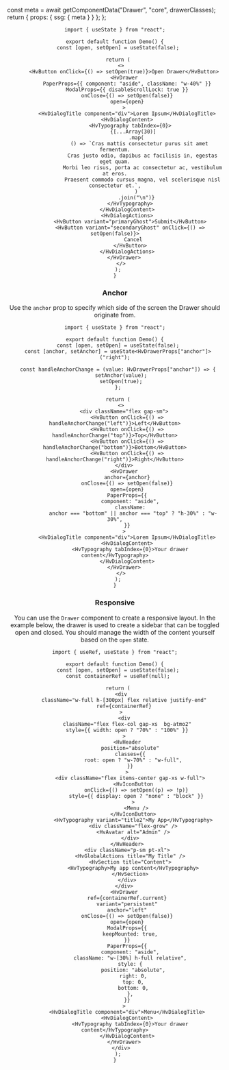 

  const meta = await getComponentData("Drawer", "core", drawerClasses);
  return { props: { ssg: { meta } } };
};

<Header />

```tsx live
import { useState } from "react";

export default function Demo() {
  const [open, setOpen] = useState(false);

  return (
    <>
      <HvButton onClick={() => setOpen(true)}>Open Drawer</HvButton>
      <HvDrawer
        PaperProps={{ component: "aside", className: "w-40%" }}
        ModalProps={{ disableScrollLock: true }}
        onClose={() => setOpen(false)}
        open={open}
      >
        <HvDialogTitle component="div">Lorem Ipsum</HvDialogTitle>
        <HvDialogContent>
          <HvTypography tabIndex={0}>
            {[...Array(30)]
              .map(
                () => `Cras mattis consectetur purus sit amet fermentum.
                  Cras justo odio, dapibus ac facilisis in, egestas eget quam.
                  Morbi leo risus, porta ac consectetur ac, vestibulum at eros.
                  Praesent commodo cursus magna, vel scelerisque nisl consectetur et.`,
              )
              .join("\n")}
          </HvTypography>
        </HvDialogContent>
        <HvDialogActions>
          <HvButton variant="primaryGhost">Submit</HvButton>
          <HvButton variant="secondaryGhost" onClick={() => setOpen(false)}>
            Cancel
          </HvButton>
        </HvDialogActions>
      </HvDrawer>
    </>
  );
}
```

### Anchor

Use the `anchor` prop to specify which side of the screen the Drawer should originate from.

```tsx live
import { useState } from "react";

export default function Demo() {
  const [open, setOpen] = useState(false);
  const [anchor, setAnchor] = useState<HvDrawerProps["anchor"]>("right");

  const handleAnchorChange = (value: HvDrawerProps["anchor"]) => {
    setAnchor(value);
    setOpen(true);
  };

  return (
    <>
      <div className="flex gap-sm">
        <HvButton onClick={() => handleAnchorChange("left")}>Left</HvButton>
        <HvButton onClick={() => handleAnchorChange("top")}>Top</HvButton>
        <HvButton onClick={() => handleAnchorChange("bottom")}>Bottom</HvButton>
        <HvButton onClick={() => handleAnchorChange("right")}>Right</HvButton>
      </div>
      <HvDrawer
        anchor={anchor}
        onClose={() => setOpen(false)}
        open={open}
        PaperProps={{
          component: "aside",
          className:
            anchor === "bottom" || anchor === "top" ? "h-30%" : "w-30%",
        }}
      >
        <HvDialogTitle component="div">Lorem Ipsum</HvDialogTitle>
        <HvDialogContent>
          <HvTypography tabIndex={0}>Your drawer content</HvTypography>
        </HvDialogContent>
      </HvDrawer>
    </>
  );
}
```

### Responsive

You can use the `Drawer` component to create a responsive layout. In the example below, the drawer is used to create a sidebar that can be toggled open and closed.
You should manage the width of the content yourself based on the `open` state.

```tsx live
import { useRef, useState } from "react";

export default function Demo() {
  const [open, setOpen] = useState(false);
  const containerRef = useRef(null);

  return (
    <div
      className="w-full h-[300px] flex relative justify-end"
      ref={containerRef}
    >
      <div
        className="flex flex-col gap-xs  bg-atmo2"
        style={{ width: open ? "70%" : "100%" }}
      >
        <HvHeader
          position="absolute"
          classes={{
            root: open ? "w-70%" : "w-full",
          }}
        >
          <div className="flex items-center gap-xs w-full">
            <HvIconButton
              onClick={() => setOpen((p) => !p)}
              style={{ display: open ? "none" : "block" }}
            >
              <Menu />
            </HvIconButton>
            <HvTypography variant="title2">My App</HvTypography>
            <div className="flex-grow" />
            <HvAvatar alt="Admin" />
          </div>
        </HvHeader>
        <div className="p-sm pt-xl">
          <HvGlobalActions title="My Title" />
          <HvSection title="Content">
            <HvTypography>My app content</HvTypography>
          </HvSection>
        </div>
      </div>
      <HvDrawer
        ref={containerRef.current}
        variant="persistent"
        anchor="left"
        onClose={() => setOpen(false)}
        open={open}
        ModalProps={{
          keepMounted: true,
        }}
        PaperProps={{
          component: "aside",
          className: "w-[30%] h-full relative",
          style: {
            position: "absolute",
            right: 0,
            top: 0,
            bottom: 0,
          },
        }}
      >
        <HvDialogTitle component="div">Menu</HvDialogTitle>
        <HvDialogContent>
          <HvTypography tabIndex={0}>Your drawer content</HvTypography>
        </HvDialogContent>
      </HvDrawer>
    </div>
  );
}
```
